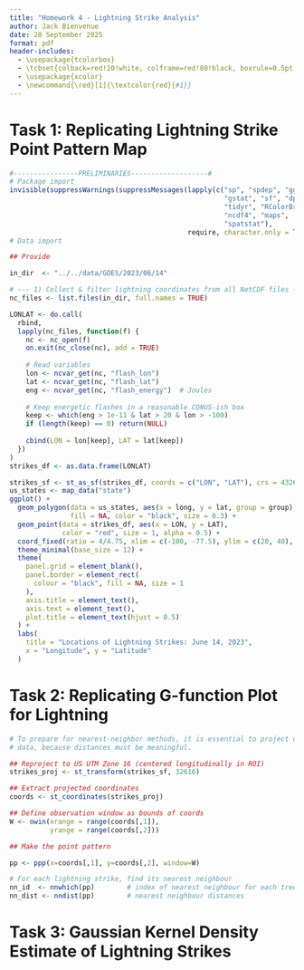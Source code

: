 ```yaml
---
title: "Homework 4 - Lightning Strike Analysis"
author: Jack Bienvenue
date: 20 September 2025
format: pdf
header-includes:
  - \usepackage{tcolorbox}
  - \tcbset{colback=red!10!white, colframe=red!80!black, boxrule=0.5pt, arc=3pt, left=6pt, right=6pt, top=6pt, bottom=6pt}
  - \usepackage{xcolor}
  - \newcommand{\red}[1]{\textcolor{red}{#1}}
---
```


# Task 1: Replicating Lightning Strike Point Pattern Map

```r
#----------------PRELIMINARIES-------------------#
# Package import
invisible(suppressWarnings(suppressMessages(lapply(c("sp", "spdep", "ggplot2",
                                                     "gstat", "sf", "dplyr", 
                                                     "tidyr", "RColorBrewer",
                                                     "ncdf4", "maps",
                                                     "spatstat"), 
                                            require, character.only = TRUE))))
# Data import

## Provide 

in_dir  <- "../../data/GOES/2023/06/14"

# --- 1) Collect & filter lightning coordinates from all NetCDF files --------
nc_files <- list.files(in_dir, full.names = TRUE)

LONLAT <- do.call(
  rbind,
  lapply(nc_files, function(f) {
    nc <- nc_open(f)
    on.exit(nc_close(nc), add = TRUE)
    
    # Read variables
    lon <- ncvar_get(nc, "flash_lon")
    lat <- ncvar_get(nc, "flash_lat")
    eng <- ncvar_get(nc, "flash_energy")  # Joules
    
    # Keep energetic flashes in a reasonable CONUS-ish box
    keep <- which(eng > 1e-11 & lat > 20 & lon > -100)  
    if (length(keep) == 0) return(NULL)
    
    cbind(LON = lon[keep], LAT = lat[keep])
  })
)
strikes_df <- as.data.frame(LONLAT)
```

```r
strikes_sf <- st_as_sf(strikes_df, coords = c("LON", "LAT"), crs = 4326)
us_states <- map_data("state")
ggplot() +
  geom_polygon(data = us_states, aes(x = long, y = lat, group = group),
               fill = NA, color = "black", size = 0.3) +
  geom_point(data = strikes_df, aes(x = LON, y = LAT),
             color = "red", size = 1, alpha = 0.5) +
  coord_fixed(ratio = 4/4.75, xlim = c(-100, -77.5), ylim = c(20, 40), expand = FALSE) +
  theme_minimal(base_size = 12) +
  theme(
    panel.grid = element_blank(), 
    panel.border = element_rect(   
      colour = "black", fill = NA, size = 1
    ),
    axis.title = element_text(),
    axis.text = element_text(), 
    plot.title = element_text(hjust = 0.5)  
  ) +
  labs(
    title = "Locations of Lightning Strikes: June 14, 2023",
    x = "Longitude", y = "Latitude"
  )

```

```{=tex}
\centering{\red{Question: Does the pattern look completely random, clustered, or regular?}}

\begin{tcolorbox}
There appears to be a number of clusters in the dataset, particularly in the Texarkana regions, eastern Georgia, and between Orlando, FL and Miami, FL. There is another cluster offshore, southwest of Florida's Everglades. There also appears to be a longitudinal swath of the Southern United States with a density of lightning strikes, likely suggesting the movement of a storm. No-lightning "cold spots" occupy much of the area that is outside of these Southern states. 

We also notice sometihng that may be a data recording artifact. Around 25 degrees of latitude, there is a linear path of lightning strikes. Weather data collection is not a perfect science despite its amazing capabilities!
\end{tcolorbox}
```

# Task 2: Replicating G-function Plot for Lightning

```r
# To prepare for nearest-neighbor methods, it is essential to project our 
# data, because distances must be meaningful. 

## Reproject to US UTM Zone 16 (centered longitudinally in ROI) 
strikes_proj <- st_transform(strikes_sf, 32616)

## Extract projected coordinates
coords <- st_coordinates(strikes_proj)

## Define observation window as bounds of coords
W <- owin(xrange = range(coords[,1]),
          yrange = range(coords[,2]))

## Make the point pattern

pp <- ppp(x=coords[,1], y=coords[,2], window=W)

# For each lightning strike, find its nearest neighbour
nn_id  <- nnwhich(pp)        # index of nearest neighbour for each tree
nn_dist <- nndist(pp)        # nearest neighbour distances

```

```{=tex}
\centering{\red{Question: Does the pattern look completely random, clustered, or regular?}}

\begin{tcolorbox}
I
\end{tcolorbox}
```

# Task 3: Gaussian Kernel Density Estimate of Lightning Strikes

```r

```

```{=tex}
\centering{\red{Question: Are lightning strikes equally likely everywhere, or do hotspots exist?}}

\begin{tcolorbox}
Since we are working with lightning strike data from a 
\end{tcolorbox}
```